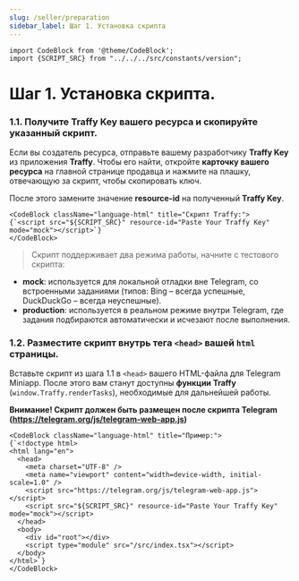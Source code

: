 ```yaml
---
slug: /seller/preparation
sidebar_label: Шаг 1. Установка скрипта
---
```


```mdx-code-block
import CodeBlock from '@theme/CodeBlock';
import {SCRIPT_SRC} from "../../../src/constants/version";
```

# Шаг 1. Установка скрипта.

### 1.1. Получите Traffy Key вашего ресурса и скопируйте указанный скрипт.

Если вы создатель ресурса, отправьте вашему разработчику **Traffy Key** из приложения **Traffy**. Чтобы его найти, откройте **карточку вашего ресурса** на главной странице продавца и нажмите на плашку, отвечающую за скрипт, чтобы скопировать ключ.

После этого замените значение **resource-id** на полученный **Traffy Key**.

```mdx-code-block
<CodeBlock className="language-html" title="Скрипт Traffy:">
{`<script src="${SCRIPT_SRC}" resource-id="Paste Your Traffy Key" mode="mock"></script>`}
</CodeBlock>
```

>Скрипт поддерживает два режима работы, начните с тестового скрипта:

- **mock**: используется для локальной отладки вне Telegram, со встроенными заданиями (типов: Bing – всегда успешные, DuckDuckGo – всегда неуспешные).
- **production**: используется в реальном режиме внутри Telegram, где задания подбираются автоматически и исчезают после выполнения.

### 1.2. Разместите скрипт внутрь тега ```<head>``` вашей ```html``` страницы.

Вставьте скрипт из шага 1.1 в `<head>` вашего HTML-файла для Telegram Miniapp. После этого вам станут доступны **функции Traffy** (`window.Traffy.renderTasks`), необходимые для дальнейшей работы.

**Внимание! Скрипт должен быть размещен после скрипта Telegram (https://telegram.org/js/telegram-web-app.js)**

```mdx-code-block
<CodeBlock className="language-html" title="Пример:">
{`<!doctype html>
<html lang="en">
  <head>
    <meta charset="UTF-8" />
    <meta name="viewport" content="width=device-width, initial-scale=1.0" />
    <script src="https://telegram.org/js/telegram-web-app.js"></script>
    <script src="${SCRIPT_SRC}" resource-id="Paste Your Traffy Key" mode="mock"></script>
  </head>
  <body>
    <div id="root"></div>
    <script type="module" src="/src/index.tsx"></script>
  </body>
</html>`}
</CodeBlock>
```